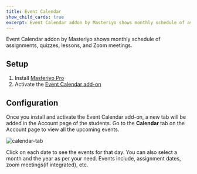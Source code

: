 ```yaml
---
title: Event Calendar
show_child_cards: true
excerpt: Event Calendar addon by Masteriyo shows monthly schedule of assignments, quizzes, lessons, and Zoom meetings.
---
```


Event Calendar addon by Masteriyo shows monthly schedule of assignments, quizzes, lessons, and Zoom meetings.

## Setup

1. Install [Masteriyo Pro](https://docs.masteriyo.com/getting-started/installation#installing-masteriyo-lms-pro-version)
2. Activate the [Event Calendar add-on](https://docs.masteriyo.com/getting-started/activate-masteriyo-addons)

## Configuration

Once you install and activate the Event Calendar add-on, a new tab will be added in the Account page of the students. Go to the **Calendar** tab on the Account page to view all the upcoming events.

![calendar-tab](https://github.com/Masteriyo/masteriyo-docs/assets/75772539/587f4911-0817-44dd-a290-adf1efddb56b)

Click on each date to see the events for that day. You can also select a month and the year as per your need. Events include, assignment dates, zoom meetings(if integrated), etc.
